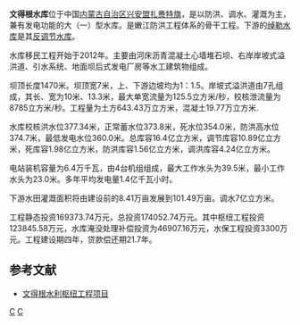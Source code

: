 {{Infobox Reservoir | 
|name                     = 文得根水库
|nickname                 = 
|image                    = 
|image_caption            = 
|map                      = 
|map_caption              = 
|code                     =  
|class                    = 大（一）型水库
|location_of_reservoir    = [[内蒙古自治区|内蒙古]][[兴安盟|兴安盟]][[扎赉特旗|扎赉特旗]]
|location_of_dam          = 
|inflow                   = 
|outflow                  = [[绰尔河|绰尔河]]（[[嫩江|嫩江]]支流）
|catchment_area           = 12426
|reservoir_area           =  
|mean_depth               = 
|maximum_depth            = 
|flood_level              = 
|normal_water_level       = 
|dead_water_level         = 
|water_quality            = 
|island                   = 
|maximum_storage_capacity = 16.4亿
|normal_storage_capacity  = 
|dead_storage_capacity    = 1.98亿
|type_of_dam              = 河床沥青混凝土心墙堆石坝
|elevation_of_dam         = 378.6
|height_of_dam            = 42.1
|length_of_dam            = 
|width_of_dam             = 
|installed_capacity       = 6.4万千瓦
|start                    = 2013年
|complete                 =  
|cost                     = 174052.74万元
|emigrate                 = 
|website = 
|footnotes =  
}}
'''文得根水库'''位于中国[[内蒙古自治区|内蒙古自治区]][[兴安盟|兴安盟]][[扎赉特旗|扎赉特旗]]，是以防洪、调水、灌溉为主，兼有发电功能的大（一）型水库。是嫩江防洪工程体系的骨干工程。下游的[[绰勒水库|绰勒水库]]是其[[反调节水库|反调节水库]]。

水库移民工程开始于2012年。主要由河床沥青混凝土心墙堆石坝、右岸岸坡式溢洪道、引水系统、地面坝后式发电厂房等水工建筑物组成。

坝顶长度1470米。坝顶宽7米，上、下游边坡均为1：1.5。岸坡式溢洪道由7孔组成，其长、宽为10米、13.3米，最大单宽流量为125.5立方米/秒，校核泄流量为8785立方米/秒。工程量为土方643.43万立方米，混凝土19.77万立方米.

水库校核洪水位377.34米，正常蓄水位373.8米，死水位354.0米，防洪高水位374.7米，最低发电水位360.0米。总库容16.4亿立方米，调节库容10.89亿立方米，死库容1.98亿立方米，防洪库容1.56亿立方米，调洪库容4.24亿立方米。

电站装机容量为6.4万千瓦，由4台机组组成，最大工作水头为39.5米，最小工作水头为23.0米。多年平均发电量1.4亿千瓦小时。

下游水田灌溉面积将由建设前的8.41万亩发展到101.49万亩。调水7亿立方米。

工程静态投资169373.74万元，总投资174052.74万元。其中枢纽工程投资123845.58万元，水库淹没处理补偿投资为46907.16万元，水保工程投资3300万元。工程建设期四年，贷款偿还期21.7年。

==参考文献==
{{reflist}}
*[http://fgw.xam.gov.cn/zsyz/zdzsxm/47924.htm 文得根水利枢纽工程项目]{{dead link|date=2017年12月 |bot=InternetArchiveBot |fix-attempted=yes }}

[[Category:内蒙古水库|C]]
[[Category:科尔沁右翼前旗|C]]